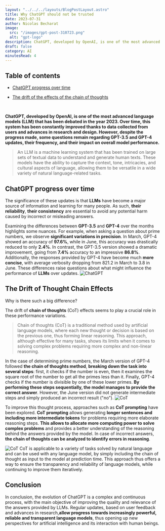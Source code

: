 ```yaml
---
layout: "../../../layouts/BlogPostLayout.astro"
title: Why ChatGPT should not be trusted
date: 2023-07-31
author: Nicolas Becharat
image:
  src: "/images/gpt-post-310723.png"
  alt: "gpt-logo"
description: ChatGPT, developed by OpenAI, is one of the most advanced language models (LLM) that has been debated in the year 2023. Over time, this system has been constantly improved thanks to data collected from users and advances in research and design. However, despite the progress made, some questions remain regarding GPT-3.5 and GPT-4 updates, their frequency, and their impact on overall model performance.
draft: false
category: AI
minutesRead: 4
---
```


## Table of contents

* [ChatGPT progress over time](#chatgpt-progress-over-time)

* [The drift of the effects of the chain of thoughts](#the-drift-of-the-effects-of-the-chain-of-thoughts)


<br/>

**ChatGPT, developed by OpenAI, is one of the most advanced language models (LLM) that has been debated in the year 2023. Over time, this system has been constantly improved thanks to data collected from users and advances in research and design. However, despite the progress made, some questions remain regarding GPT-3.5 and GPT-4 updates, their frequency, and their impact on overall model performance.**
> An LLM is a machine learning system that has been trained on large sets of textual data to understand and generate human texts. These models have the ability to capture the context, tone, intricacies, and cultural aspects of language, allowing them to be versatile in a wide variety of natural language-related tasks.

## ChatGPT progress over time

The significance of these updates is that **LLMs** have become a major source of information and learning for many people. As such, **their reliability**, **their consistency** are essential to avoid any potential harm caused by incorrect or misleading answers.

Examining the differences between **GPT-3.5** and **GPT-4** over the months highlights some nuances. For example, when asking a question about prime numbers, we observe **significant variations in precision**. In March, GPT-4 showed an accuracy of **97.6%**, while in June, this accuracy was drastically reduced to only **2.4%**. In contrast, the GPT-3.5 version showed a dramatic improvement, going from **7.4%** accuracy to an impressive **86.8%**. Additionally, the responses provided by GPT-4 have become much **more concise**, with average verbosity dropping from 821.2 in March to 3.8 in June. These differences raise questions about what might influence the performance of **LLMs** over updates.
<img src="https://lh3.googleusercontent.com/drive-viewer/AITFw-wXbdSRe0Isrh9WuSfDK7jDfzrRF1jvqLYvoYgWq8gCqr3eQRJWKmSo8GLnY2tNSWuncHd4pZJq-4KON2bp_lao37qBSg=s1600" class="max-w-full h-auto block m-auto" alt="ChatGPT"/>

## The Drift of Thought Chain Effects

Why is there such a big difference?

The drift of **chain of thoughts** (CoT) effects seems to play a crucial role in these performance variations.
>Chain of thoughts (CoT) is a traditional method used by artificial language models, where each new thought or decision is based on the previous one, thus forming linear reasoning. This approach, although effective for many tasks, shows its limits when it comes to solving complex problems requiring more complex and non-linear reasoning.


In the case of determining prime numbers, the March version of GPT-4 followed **the chain of thoughts method**, **breaking down the task into several steps**: first, it checks if the number is even, then it examines the square root of the number to get all the primes less than it. Finally, GPT-4 checks if the number is divisible by one of these lower primes. **By performing these steps sequentially, the model manages to provide the correct answer**. However, the June version did not generate intermediate steps and simply produced an incorrect result ("no").
<img src='https://lh3.googleusercontent.com/drive-viewer/AITFw-zoU67ZM5kIzUS-JaZvAq8jSggHfLQy6fHm3TcXDiUNlLrjOJydflwDI3i65epBQLoFQopnoCgxLRAIC6ZtkvtJHWH25A=s1600' class="max-w-[60 %] h-auto block m-auto" alt="CoT"/>


To improve this thought process, approaches such as **CoT prompting** have been explored. **CoT prompting** allows generating **longer sentences and including more intermediate tokens** for problems requiring more elaborate reasoning steps. **This allows to allocate more computing power to solve complex problems** and provides a better understanding of the reasoning behind the answers provided by the model. In case of incorrect answers, **the chain of thoughts can be analyzed to identify errors in reasoning**.

<img src='https://lh3.googleusercontent.com/drive-viewer/AITFw-yPC5XzHvaVNe1Y6gINLLH_Ll5e_N2o0BPxtDnjjRG3t6davhwCxvUHgjx9b282YfCXNcoEiO6Ssc9QH27OEDtdsxUg=s1600' class="max-w- full h-auto block m-auto" alt="CoT"/>
CoT is applicable to a variety of tasks solved by natural language and can be used with any language model, by simply including the chain of thought as input to the model at prediction time. This approach thus offers a way to ensure the transparency and reliability of language models, while continuing to improve them iteratively.


## Conclusion

In conclusion, the evolution of ChatGPT is a complex and continuous process, with the main objective of improving the quality and relevance of the answers provided by LLMs. Regular updates, based on user feedback and advances in research,**allow progress towards increasingly powerful, reliable and transparent language models**, thus opening up new perspectives for artificial intelligence and its interaction with human beings.